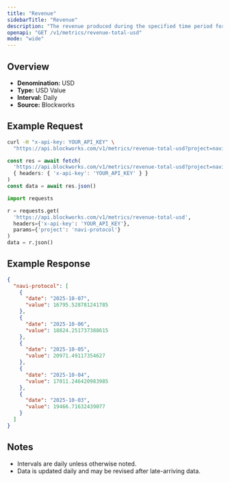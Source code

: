 ```yaml
---
title: "Revenue"
sidebarTitle: "Revenue"
description: "The revenue produced during the specified time period for given project."
openapi: "GET /v1/metrics/revenue-total-usd"
mode: "wide"
---
```


## Overview

- **Denomination:** USD
- **Type:** USD Value
- **Interval:** Daily
- **Source:** Blockworks

## Example Request

<CodeGroup>

```bash cURL
curl -H "x-api-key: YOUR_API_KEY" \
  "https://api.blockworks.com/v1/metrics/revenue-total-usd?project=navi-protocol"
```

```typescript TypeScript
const res = await fetch(
  'https://api.blockworks.com/v1/metrics/revenue-total-usd?project=navi-protocol',
  { headers: { 'x-api-key': 'YOUR_API_KEY' } }
)
const data = await res.json()
```

```python Python
import requests

r = requests.get(
  'https://api.blockworks.com/v1/metrics/revenue-total-usd',
  headers={'x-api-key': 'YOUR_API_KEY'},
  params={'project': 'navi-protocol'}
)
data = r.json()
```

</CodeGroup>

## Example Response

```json
{
  "navi-protocol": [
    {
      "date": "2025-10-07",
      "value": 16795.528781241785
    },
    {
      "date": "2025-10-06",
      "value": 18824.251737388615
    },
    {
      "date": "2025-10-05",
      "value": 20971.49117354627
    },
    {
      "date": "2025-10-04",
      "value": 17011.246420983985
    },
    {
      "date": "2025-10-03",
      "value": 19466.71632439077
    }
  ]
}
```

## Notes
- Intervals are daily unless otherwise noted.
- Data is updated daily and may be revised after late-arriving data.